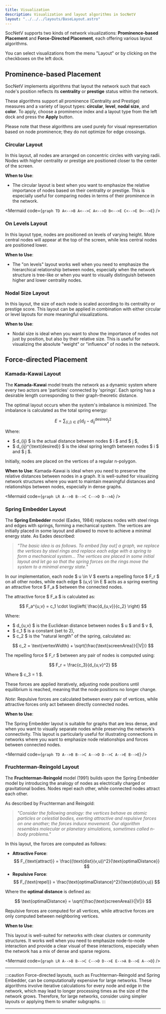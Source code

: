 ```yaml
---
title: Visualization
description: Visualization and layout algorithms in SocNetV
layout: "../../../layouts/BaseLayout.astro"
---
```




SocNetV supports two kinds of network visualizations: **Prominence-based Placement** and **Force-Directed Placement**, each offering various layout algorithms.

You can select visualizations from the menu "Layout" or by clicking on the checkboxes on the left dock.

## Prominence-based Placement

SocNetV implements algorithms that layout the network such that each node's position reflects its **centrality** or **prestige** status within the network.

These algorithms support all prominence (Centrality and Prestige) measures and a variety of layout types: **circular**, **level**, **nodal size**, and **color**. To apply, choose a prominence index and a layout type from the left dock and press the **Apply** button.

Please note that these algorithms are used purely for visual representation based on node prominence; they do not optimize for edge crossings.

### Circular Layout

In this layout, all nodes are arranged on concentric circles with varying radii. Nodes with higher centrality or prestige are positioned closer to the center of the screen.


**When to Use**: 
- The circular layout is best when you want to emphasize the relative importance of nodes based on their centrality or prestige. This is especially useful for comparing nodes in terms of their prominence in the network.


<Mermaid code={`
graph TD
  A<-->B
  A<-->C
  A<-->D
  B<-->E
  C<-->E
  D<-->E
`} />

### On Levels Layout

In this layout type, nodes are positioned on levels of varying height. More central nodes will appear at the top of the screen, while less central nodes are positioned lower.

**When to Use**: 
- The "on levels" layout works well when you need to emphasize the hierarchical relationship between nodes, especially when the network structure is tree-like or when you want to visually distinguish between higher and lower centrality nodes.

### Nodal Size Layout

In this layout, the size of each node is scaled according to its centrality or prestige score. This layout can be applied in combination with either circular or level layouts for more meaningful visualizations.

**When to Use**: 
- Nodal size is ideal when you want to show the importance of nodes not just by position, but also by their relative size. This is useful for visualizing the absolute "weight" or "influence" of nodes in the network.

## Force-directed Placement

### Kamada-Kawai Layout

The **Kamada-Kawai** model treats the network as a dynamic system where every two actors are 'particles' connected by 'springs'. Each spring has a desirable length corresponding to their graph-theoretic distance.

The optimal layout occurs when the system's imbalance is minimized. The imbalance is calculated as the total spring energy:

$$
E = \sum_{(i,j) \in E} (d_{ij} - d_{ij}^{\text{desired}})^2
$$

Where:
- $ d_{ij} $ is the actual distance between nodes $ i $ and $ j $,
- $ d_{ij}^{\text{desired}} $ is the ideal spring length between nodes $ i $ and $ j $.

Initially, nodes are placed on the vertices of a regular n-polygon.

**When to Use**: 
Kamada-Kawai is ideal when you need to preserve the relative distances between nodes in a graph. It is well-suited for visualizing network structures where you want to maintain meaningful distances and relationships between nodes, especially in dense graphs.

<Mermaid code={`
graph LR
  A-->B
  B-->C
  C-->D
  D-->A
`} />

### Spring Embedder Layout

The **Spring Embedder** model (Eades, 1984) replaces nodes with steel rings and edges with springs, forming a mechanical system. The vertices are initially placed in some layout and allowed to move to achieve a minimal energy state. As Eades described:

> *"The basic idea is as follows. To embed [lay out] a graph, we replace the vertices by steel rings and replace each edge with a spring to form a mechanical system... The vertices are placed in some initial layout and let go so that the spring forces on the rings move the system to a minimal energy state."*

In our implementation, each node $ u \in V $ exerts a repelling force $ F_r $ on all other nodes, while each edge $ (u,v) \in E $ acts as a spring exerting an attractive force $ F_a $ between the connected nodes.

The attractive force $ F_a $ is calculated as:

$$
F_a^{u,v} = c_1 \cdot \log\left( \frac{d_{u,v}}{c_2} \right)
$$

Where:
- $ d_{u,v} $ is the Euclidean distance between nodes $ u $ and $ v $,
- $ c_1 $ is a constant (set to 2),
- $ c_2 $ is the "natural length" of the spring, calculated as:

$$
c_2 = \text{vertexWidth} + \sqrt{\frac{\text{screenArea}}{|V|}}
$$

The repelling force $ F_r $ between any pair of nodes is computed using:

$$
F_r = \frac{c_3}{d_{u,v}^2}
$$

Where $ c_3 = 1 $.

These forces are applied iteratively, adjusting node positions until equilibrium is reached, meaning that the node positions no longer change.

*Note*: Repulsive forces are calculated between every pair of vertices, while attractive forces only act between directly connected nodes.

**When to Use**:

The Spring Embedder layout is suitable for graphs that are less dense, and when you want to visually separate nodes while preserving the network’s connectivity. This layout is particularly useful for illustrating connections in networks where you want to emphasize node relationships and forces between connected nodes.

<Mermaid code={`
graph TD
  A-->B
  B-->C
  A-->D
  D-->C
  A-->E
  B-->E
`} />


### Fruchterman-Reingold Layout

The **Fruchterman-Reingold** model (1991) builds upon the Spring Embedder model by introducing the analogy of nodes as electrically charged or gravitational bodies. Nodes repel each other, while connected nodes attract each other.

As described by Fruchterman and Reingold:

> *"Consider the following analogy: the vertices behave as atomic particles or celestial bodies, exerting attractive and repulsive forces on one another; the forces induce movement. Our algorithm resembles molecular or planetary simulations, sometimes called n-body problems."*

In this layout, the forces are computed as follows:

- **Attractive Force**: 
$$
F_{\text{attract}} = \frac{(\text{dist}(v,u))^2}{\text{optimalDistance}}
$$
- **Repulsive Force**: 
$$
F_{\text{repel}} = \frac{\text{optimalDistance}^2}{\text{dist}(v,u)}
$$

Where the **optimal distance** is defined as:

$$
\text{optimalDistance} = \sqrt{\frac{\text{screenArea}}{|V|}}
$$

Repulsive forces are computed for all vertices, while attractive forces are only computed between neighboring vertices.

**When to Use**: 

This layout is well-suited for networks with clear clusters or community structures. It works well when you need to emphasize node-to-node interaction and provide a clear visual of these interactions, especially when the network has a mix of dense and sparse regions.

<Mermaid code={`
graph LR
  A-->B
  B-->C
  C-->D
  D-->E
  E-->A
  B-->E
  A-->D
`} />

---

:::caution
Force-directed layouts, such as Fruchterman-Reingold and Spring Embedder, can be computationally expensive for large networks. These algorithms involve iterative calculations for every node and edge in the network, which may lead to longer processing times as the size of the network grows. Therefore, for large networks, consider using simpler layouts or applying them to smaller subgraphs.
:::

---
